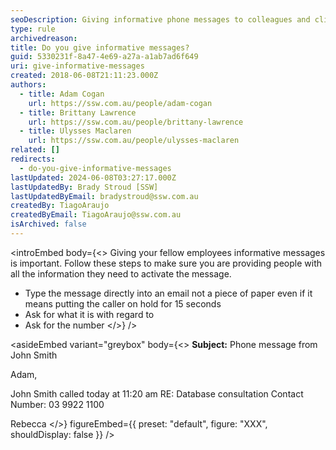 ```yaml
---
seoDescription: Giving informative phone messages to colleagues and clients efficiently with clear subject lines and essential details such as caller name, time, and contact information.
type: rule
archivedreason:
title: Do you give informative messages?
guid: 5330231f-8a47-4e69-a27a-a1ab7ad6f649
uri: give-informative-messages
created: 2018-06-08T21:11:23.000Z
authors:
  - title: Adam Cogan
    url: https://ssw.com.au/people/adam-cogan
  - title: Brittany Lawrence
    url: https://ssw.com.au/people/brittany-lawrence
  - title: Ulysses Maclaren
    url: https://ssw.com.au/people/ulysses-maclaren
related: []
redirects:
  - do-you-give-informative-messages
lastUpdated: 2024-06-08T03:27:17.000Z
lastUpdatedBy: Brady Stroud [SSW]
lastUpdatedByEmail: bradystroud@ssw.com.au
createdBy: TiagoAraujo
createdByEmail: TiagoAraujo@ssw.com.au
isArchived: false
---
```


<introEmbed
  body={<>
Giving your fellow employees informative messages is important. Follow these steps to make sure you are providing people with all the information they need to activate the message.

- Type the message directly into an email not a piece of paper even if it means putting the caller on hold for 15 seconds
- Ask for what it is with regard to
- Ask for the number
  </>}
/>

<asideEmbed
  variant="greybox"
  body={<>
    **Subject:** Phone message from John Smith

Adam,

John Smith called today at 11:20 am
RE: Database consultation
Contact Number: 03 9922 1100

Rebecca
  </>}
  figureEmbed={{
    preset: "default",
    figure: "XXX",
    shouldDisplay: false
  }}
/>
